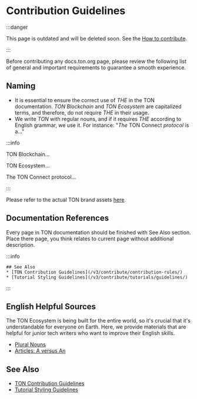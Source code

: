 
# Contribution Guidelines

:::danger

This page is outdated and will be deleted soon.
See the [How to contribute](/v3/contribute/).

:::

Before contributing any docs.ton.org page, please review the following list of general and important requirements to guarantee a smooth experience.

## Naming

- It is essential to ensure the correct use of _THE_ in the TON documentation. _TON Blockchain_ and _TON Ecosystem_ are capitalized terms, and therefore, do not require _THE_ in their usage.
- We write _TON_ with regular nouns, and if it requires _THE_ according to English grammar, we use it. For instance: "_The_ TON Connect _protocol_ is a..."

:::info

TON Blockchain...

TON Ecosystem...

The TON Connect protocol...

:::

Please refer to the actual TON brand assets [here](https://ton.org/en/brand-assets).

## Documentation References

Every page in TON documentation should be finished with See Also section. Place there page, you think relates to current page without additional description.

:::info

```
## See Also
* [TON Contribution Guidelines](/v3/contribute/contribution-rules/)
* [Tutorial Styling Guidelines](/v3/contribute/tutorials/guidelines/)
```

:::

## English Helpful Sources

The TON Ecosystem is being built for the entire world, so it's crucial that it's understandable for everyone on Earth. Here, we provide materials that are helpful for junior tech writers who want to improve their English skills.

- [Plural Nouns](https://www.grammarly.com/blog/plural-nouns/)
- [Articles: A versus An](https://owl.purdue.edu/owl/general_writing/grammar/articles_a_versus_an.html)

## See Also

- [TON Contribution Guidelines](/v3/contribute/contribution-rules/)
- [Tutorial Styling Guidelines](/v3/contribute/tutorials/guidelines/)

<Feedback />
